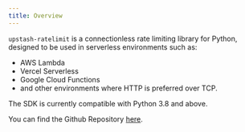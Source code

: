 ```yaml
---
title: Overview
---
```


`upstash-ratelimit` is a connectionless rate limiting library for Python,
designed to be used in serverless environments such as:

- AWS Lambda
- Vercel Serverless
- Google Cloud Functions
- and other environments where HTTP is preferred over TCP.

The SDK is currently compatible with Python 3.8 and above.

You can find the Github Repository [here](https://github.com/upstash/ratelimit-python).
